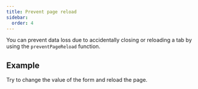 ```yaml
---
title: Prevent page reload
sidebar:
  order: 4
---
```





You can prevent data loss due to accidentally closing or reloading a tab by using
the `preventPageReload` function.

## Example

Try to change the value of the form and reload the page.

<Code code={formCode} lang="svelte" />

<FormCard>
  <Form client:only="svelte" />
</FormCard>
